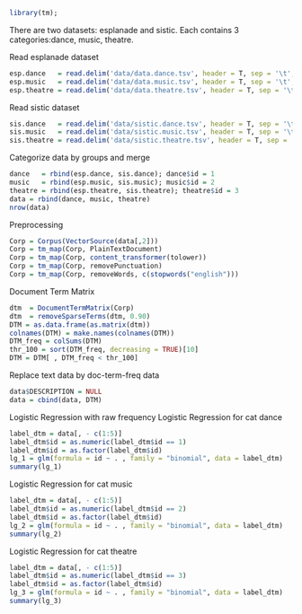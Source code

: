 ```r
library(tm);
```
There are two datasets: esplanade and sistic. Each contains 3 categories:dance, music, theatre.

Read esplanade dataset 
```r
esp.dance   = read.delim('data/data.dance.tsv', header = T, sep = '\t', stringsAsFactors = FALSE, quote = "")
esp.music   = read.delim('data/data.music.tsv', header = T, sep = '\t', stringsAsFactors = FALSE, quote = "")
esp.theatre = read.delim('data/data.theatre.tsv', header = T, sep = '\t', stringsAsFactors = FALSE, quote = "")
```
Read sistic dataset 
```r
sis.dance   = read.delim('data/sistic.dance.tsv', header = T, sep = '\t', stringsAsFactors = FALSE, quote = "")
sis.music   = read.delim('data/sistic.music.tsv', header = T, sep = '\t', stringsAsFactors = FALSE, quote = "")
sis.theatre = read.delim('data/sistic.theatre.tsv', header = T, sep = '\t', stringsAsFactors = FALSE, quote = "")
```

Categorize data by groups and merge
```r
dance   = rbind(esp.dance, sis.dance); dance$id = 1
music   = rbind(esp.music, sis.music); music$id = 2
theatre = rbind(esp.theatre, sis.theatre); theatre$id = 3
data = rbind(dance, music, theatre)
nrow(data)
```

Preprocessing
```r
Corp = Corpus(VectorSource(data[,2]))
Corp = tm_map(Corp, PlainTextDocument)
Corp = tm_map(Corp, content_transformer(tolower))
Corp = tm_map(Corp, removePunctuation)
Corp = tm_map(Corp, removeWords, c(stopwords("english")))
```

Document Term Matrix
```r
dtm  = DocumentTermMatrix(Corp)
dtm  = removeSparseTerms(dtm, 0.90)
DTM = as.data.frame(as.matrix(dtm))
colnames(DTM) = make.names(colnames(DTM))
DTM_freq = colSums(DTM)
thr_100 = sort(DTM_freq, decreasing = TRUE)[10]
DTM = DTM[ , DTM_freq < thr_100]
```

Replace text data by doc-term-freq data
```r
data$DESCRIPTION = NULL
data = cbind(data, DTM)
```

Logistic Regression with raw frequency
Logistic Regression for cat dance
```r
label_dtm = data[, - c(1:5)]
label_dtm$id = as.numeric(label_dtm$id == 1)
label_dtm$id = as.factor(label_dtm$id)
lg_1 = glm(formula = id ~ . , family = "binomial", data = label_dtm)
summary(lg_1)
```
Logistic Regression for cat music
```r
label_dtm = data[, - c(1:5)]
label_dtm$id = as.numeric(label_dtm$id == 2)
label_dtm$id = as.factor(label_dtm$id)
lg_2 = glm(formula = id ~ . , family = "binomial", data = label_dtm)
summary(lg_2)
```

Logistic Regression for cat theatre
```r
label_dtm = data[, - c(1:5)]
label_dtm$id = as.numeric(label_dtm$id == 3)
label_dtm$id = as.factor(label_dtm$id)
lg_3 = glm(formula = id ~ . , family = "binomial", data = label_dtm)
summary(lg_3)
```





